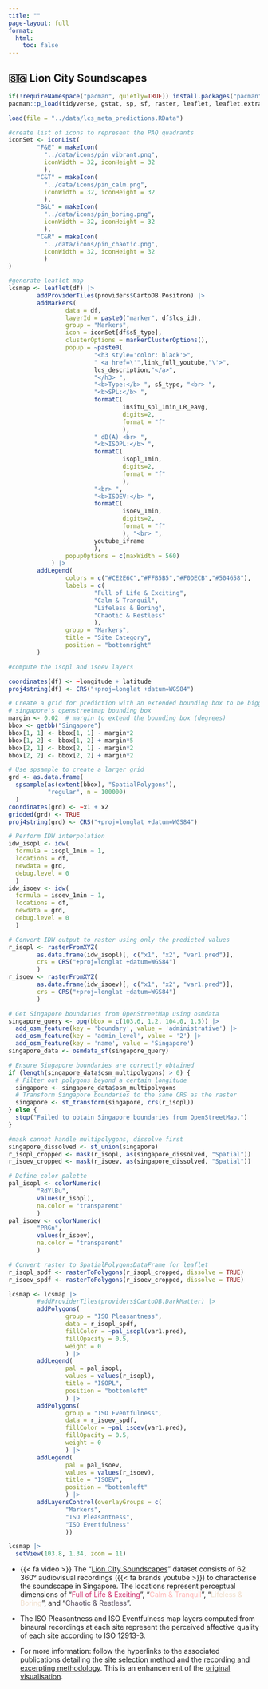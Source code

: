 ```yaml
---
title: ""
page-layout: full
format: 
  html: 
    toc: false
---
```


## 🇸🇬 Lion City Soundscapes

```r
if(!requireNamespace("pacman", quietly=TRUE)) install.packages("pacman")
pacman::p_load(tidyverse, gstat, sp, sf, raster, leaflet, leaflet.extras, osmdata)
```

```r

load(file = "../data/lcs_meta_predictions.RData")

#create list of icons to represent the PAQ quadrants
iconSet <- iconList(
        "F&E" = makeIcon(
          "../data/icons/pin_vibrant.png", 
          iconWidth = 32, iconHeight = 32
          ),
        "C&T" = makeIcon(
          "../data/icons/pin_calm.png",
          iconWidth = 32, iconHeight = 32
          ),
        "B&L" = makeIcon(
          "../data/icons/pin_boring.png", 
          iconWidth = 32, iconHeight = 32
          ),
        "C&R" = makeIcon(
          "../data/icons/pin_chaotic.png", 
          iconWidth = 32, iconHeight = 32
          )
)

#generate leaflet map
lcsmap <- leaflet(df) |> 
        addProviderTiles(providers$CartoDB.Positron) |>
        addMarkers(
                data = df, 
                layerId = paste0("marker", df$lcs_id), 
                group = "Markers",
                icon = iconSet[df$s5_type],
                clusterOptions = markerClusterOptions(),
                popup = ~paste0(
                        "<h3 style='color: black'>",
                        " <a href=\'",link_full_youtube,"\'>",
                        lcs_description,"</a>",
                        "</h3> ",
                        "<b>Type:</b> ", s5_type, "<br> ",
                        "<b>SPL:</b> ", 
                        formatC(
                                insitu_spl_1min_LR_eavg,
                                digits=2,
                                format = "f"
                                ),
                        " dB(A) <br> ",
                        "<b>ISOPL:</b> ",
                        formatC(
                                isopl_1min,
                                digits=2,
                                format = "f"
                                ),
                        "<br> ",
                        "<b>ISOEV:</b> ",
                        formatC(
                                isoev_1min,
                                digits=2,
                                format = "f"
                                ), "<br> ",
                        youtube_iframe
                        ), 
                popupOptions = c(maxWidth = 560)
            ) |>
        addLegend(
                colors = c("#CE2E6C","#FFB5B5","#F0DECB","#504658"),
                labels = c(
                        "Full of Life & Exciting",
                        "Calm & Tranquil",
                        "Lifeless & Boring",
                        "Chaotic & Restless"
                        ),
                group = "Markers",
                title = "Site Category",
                position = "bottomright"
        )
```

```r
#compute the isopl and isoev layers

coordinates(df) <- ~longitude + latitude
proj4string(df) <- CRS("+proj=longlat +datum=WGS84")

# Create a grid for prediction with an extended bounding box to be bigger than 
# singapore's openstreetmap bounding box
margin <- 0.02  # margin to extend the bounding box (degrees)
bbox <- getbb("Singapore")
bbox[1, 1] <- bbox[1, 1] - margin*2
bbox[1, 2] <- bbox[1, 2] + margin*5
bbox[2, 1] <- bbox[2, 1] - margin*2
bbox[2, 2] <- bbox[2, 2] + margin*2

# Use spsample to create a larger grid
grd <- as.data.frame(
  spsample(as(extent(bbox), "SpatialPolygons"), 
           "regular", n = 100000)
  )
coordinates(grd) <- ~x1 + x2
gridded(grd) <- TRUE
proj4string(grd) <- CRS("+proj=longlat +datum=WGS84")

# Perform IDW interpolation
idw_isopl <- idw(
  formula = isopl_1min ~ 1, 
  locations = df, 
  newdata = grd,
  debug.level = 0
  )
idw_isoev <- idw(
  formula = isoev_1min ~ 1, 
  locations = df, 
  newdata = grd,
  debug.level = 0
  )

# Convert IDW output to raster using only the predicted values
r_isopl <- rasterFromXYZ(
        as.data.frame(idw_isopl)[, c("x1", "x2", "var1.pred")], 
        crs = CRS("+proj=longlat +datum=WGS84")
        )
r_isoev <- rasterFromXYZ(
        as.data.frame(idw_isoev)[, c("x1", "x2", "var1.pred")], 
        crs = CRS("+proj=longlat +datum=WGS84")
        )

# Get Singapore boundaries from OpenStreetMap using osmdata
singapore_query <- opq(bbox = c(103.6, 1.2, 104.0, 1.5)) |>
  add_osm_feature(key = 'boundary', value = 'administrative') |>
  add_osm_feature(key = 'admin_level', value = '2') |>
  add_osm_feature(key = 'name', value = 'Singapore')
singapore_data <- osmdata_sf(singapore_query)

# Ensure Singapore boundaries are correctly obtained
if (length(singapore_data$osm_multipolygons) > 0) {
  # Filter out polygons beyond a certain longitude
  singapore <- singapore_data$osm_multipolygons
  # Transform Singapore boundaries to the same CRS as the raster
  singapore <- st_transform(singapore, crs(r_isopl))
} else {
  stop("Failed to obtain Singapore boundaries from OpenStreetMap.")
}

#mask cannot handle multipolygons, dissolve first
singapore_dissolved <- st_union(singapore)
r_isopl_cropped <- mask(r_isopl, as(singapore_dissolved, "Spatial"))
r_isoev_cropped <- mask(r_isoev, as(singapore_dissolved, "Spatial"))

# Define color palette
pal_isopl <- colorNumeric(
        "RdYlBu", 
        values(r_isopl), 
        na.color = "transparent"
        )
pal_isoev <- colorNumeric(
        "PRGn",
        values(r_isoev), 
        na.color = "transparent"
        )

# Convert raster to SpatialPolygonsDataFrame for leaflet
r_isopl_spdf <- rasterToPolygons(r_isopl_cropped, dissolve = TRUE)
r_isoev_spdf <- rasterToPolygons(r_isoev_cropped, dissolve = TRUE)

lcsmap <- lcsmap |> 
        #addProviderTiles(providers$CartoDB.DarkMatter) |>
        addPolygons(
                group = "ISO Pleasantness",
                data = r_isopl_spdf, 
                fillColor = ~pal_isopl(var1.pred), 
                fillOpacity = 0.5, 
                weight = 0
                ) |>
        addLegend(
                pal = pal_isopl,
                values = values(r_isopl),
                title = "ISOPL",
                position = "bottomleft"
                ) |>
        addPolygons(
                group = "ISO Eventfulness",
                data = r_isoev_spdf, 
                fillColor = ~pal_isoev(var1.pred), 
                fillOpacity = 0.5, 
                weight = 0
                ) |>
        addLegend(
                pal = pal_isoev,
                values = values(r_isoev),
                title = "ISOEV",
                position = "bottomleft"
                ) |>
        addLayersControl(overlayGroups = c(
                "Markers",
                "ISO Pleasantness",
                "ISO Eventfulness"
                ))
```

```r
lcsmap |>
  setView(103.8, 1.34, zoom = 11)
```

-   {{< fa video >}} The "[Lion CIty Soundscapes](https://doi.org/10.21979/N9/AVHSBX)" dataset consists of 62 360° audiovisual recordings ({{< fa brands youtube >}}) to characterise the soundscape in Singapore. The locations represent perceptual dimensions of "[Full of Life & Exciting]{style="color: #CE2E6C"}", "[Calm & Tranquil]{style="color: #FFB5B5"}", "[Lifeless & Boring]{style="color: #F0DECB"}", and "[Chaotic & Restless]{style="color: #504658"}".

-   The ISO Pleasantness and ISO Eventfulness map layers computed from binaural recordings at each site represent the perceived affective quality of each site according to ISO 12913-3.

-   For more information: follow the hyperlinks to the associated publications detailing the [site selection method](https://doi.org/10.3390/su14127485) and the [recording and excerpting methodology](https://doi.org/10.1121/10.0025830). This is an enhancement of the [original visualisation](https://github.com/ntudsp/lion-city-soundscapes-visualisation).
